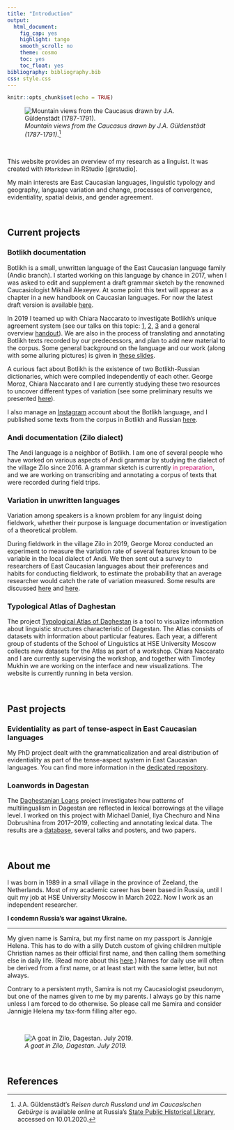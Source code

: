 ```yaml
---
title: "Introduction"
output:
  html_document:
    fig_cap: yes
    highlight: tango
    smooth_scroll: no
    theme: cosmo
    toc: yes
    toc_float: yes
bibliography: bibliography.bib
css: style.css
---
```



```r
knitr::opts_chunk$set(echo = TRUE)
```

![*Mountain views from the Caucasus drawn by J.A. Güldenstädt (1787-1791)*.[^3]](images/berg.png)

[^3]: J.A. Güldenstädt's *Reisen durch Russland und im Caucasischen Gebürge* is available online at Russia's [State Public Historical Library](http://elib.shpl.ru/ru/nodes/26689-guldenstadt-j-a-reisen-durch-russland-und-im-caucasischen-geburge-st-petersburg-1787-1791), accessed on 10.01.2020. 

<br>

This website provides an overview of my research as a linguist. It was created with `RMarkdown` in RStudio [@rstudio].

My main interests are East Caucasian languages, linguistic typology and geography, language variation and change, processes of convergence, evidentiality, spatial deixis, and gender agreement. 

<br>

## Current projects

### Botlikh documentation
Botlikh is a small, unwritten language of the East Caucasian language family (Andic branch). I started working on this language by chance in 2017, when I was asked to edit and supplement a draft grammar sketch by the renowned Caucasiologist Mikhail Alexeyev. At some point this text will appear as a chapter in a new handbook on Caucasian languages. For now the latest draft version is available [here](https://github.com/sverhees/site/blob/master/papers/botlikhgrammar_draft.pdf).

In 2019 I teamed up with Chiara Naccarato to investigate Botlikh's unique agreement system (see our talks on this topic: [1](https://github.com/sverhees/2019sle_ordinals), [2](https://github.com/sverhees/2019_Animacy-origin), [3](https://github.com/sverhees/2021mt_negcop/blob/master/2021mt_negative_copulas.pdf) and a general overview [handout](https://github.com/sverhees/site/blob/master/other/Animacy_in_Botlikh.pdf)). We are also in the process of translating and annotating Botlikh texts recorded by our predecessors, and plan to add new material to the corpus. Some general background on the language and our work (along with some alluring pictures) is given in [these slides](https://github.com/sverhees/2019_labseminar_botlikh/blob/master/201910_labseminar_Botlikh(slides).pdf).

A curious fact about Botlikh is the existence of two Botlikh-Russian dictionaries, which were compiled independently of each other. George Moroz, Chiara Naccarato and I are currently studying these two resources to uncover different types of variation (see some preliminary results we presented [here](https://github.com/sverhees/2019_Botlikh_dictionaries)).

I also manage an [Instagram](https://www.instagram.com/botlikh_rasha/) account about the Botlikh language, and I published some texts from the corpus in Botlikh and Russian [here](https://sverhees.github.io/botlikh_khabar/).


### Andi documentation (Zilo dialect)
The Andi language is a neighbor of Botlikh. I am one of several people who have worked on various aspects of Andi grammar by studying the dialect of the village Zilo since 2016. A grammar sketch is currently <span style="color: #CC0066;">in preparation</span>, and we are working on transcribing and annotating a corpus of texts that were recorded during field trips.

### Variation in unwritten languages
Variation among speakers is a known problem for any linguist doing fieldwork, whether their purpose is language documentation or investigation of a theoretical problem.

During fieldwork in the village Zilo in 2019, George Moroz conducted an experiment to measure the variation rate of several features known to be variable in the local dialect of Andi. We then sent out a survey to researchers of East Caucasian languages about their preferences and habits for conducting fieldwork, to estimate the probability that an average researcher would catch the rate of variation measured. Some results are discussed [here](https://github.com/agricolamz/2019.11.26_ConLab_Zilo_variation) and [here](https://github.com/agricolamz/2020.04.24_RSUH_Zilo_variation).

### Typological Atlas of Daghestan
The project [Typological Atlas of Daghestan](http://lingconlab.ru/dagatlas/) is a tool to visualize information about linguistic structures characteristic of Dagestan. The Atlas consists of datasets with information about particular features. Each year, a different group of students of the School of Linguistics at HSE University Moscow collects new datasets for the Atlas as part of a workshop. Chiara Naccarato and I are currently supervising the workshop, and together with Timofey Mukhin we are working on the interface and new visualizations. The website is currently running in beta version.

<br>

## Past projects

### Evidentiality as part of tense-aspect in East Caucasian languages
My PhD project dealt with the grammaticalization and areal distribution of evidentiality as part of the tense-aspect system in East Caucasian languages. You can find more information in the [dedicated repository](https://sverhees.github.io/dissertation_evidentiality/home.html).

### Loanwords in Dagestan
The [Daghestanian Loans](https://ilcl.hse.ru/en/projects) project investigates how patterns of multilingualism in Dagestan are reflected in lexical borrowings at the village level. I worked on this project with Michael Daniel, Ilya Chechuro and Nina Dobrushina from 2017--2019, collecting and annotating lexical data. The results are a [database](https://lingconlab.github.io/Dagloan_database/DL_database.html), several talks and posters, and two papers.

<br>

## About me

I was born in 1989 in a small village in the province of Zeeland, the Netherlands. Most of my academic career has been based in Russia, until I quit my job at HSE University Moscow in March 2022. Now I work as an independent researcher.

**I condemn Russia's war against Ukraine.**

---

My given name is Samira, but my first name on my passport is Jannigje Helena. This has to do with a silly Dutch custom of giving children multiple Christian names as their official first name, and then calling them something else in daily life. (Read more about this [here](https://dutchreview.com/featured/what-is-a-roepnaam-explained/).) Names for daily use will often be derived from a first name, or at least start with the same letter, but not always.

Contrary to a persistent myth, Samira is not my Caucasiologist pseudonym, but one of the names given to me by my parents. I always go by this name unless I am forced to do otherwise. So please call me Samira and consider Jannigje Helena my tax-form filling alter ego.

<br>

![*A goat in Zilo, Dagestan. July 2019.*](images/goat.png)

<br>

## References
